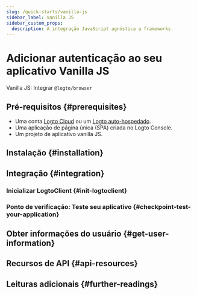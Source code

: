 ```yaml
---
slug: /quick-starts/vanilla-js
sidebar_label: Vanilla JS
sidebar_custom_props:
  description: A integração JavaScript agnóstica a frameworks.
---
```




# Adicionar autenticação ao seu aplicativo Vanilla JS

Vanilla JS: Integrar `@logto/browser`

<GuideTip />

## Pré-requisitos \{#prerequisites}

- Uma conta [Logto Cloud](https://cloud.logto.io) ou um [Logto auto-hospedado](/introduction/set-up-logto-oss).
- Uma aplicação de página única (SPA) criada no Logto Console.
- Um projeto de aplicativo vanilla JS.

## Instalação \{#installation}

<AddSdk />

## Integração \{#integration}

### Inicializar LogtoClient \{#init-logtoclient}

<InitClient />

<ImplementSignInAndSignOut />

### Ponto de verificação: Teste seu aplicativo \{#checkpoint-test-your-application}

<CheckIntegration />

## Obter informações do usuário \{#get-user-information}

<GetUserInformation />

## Recursos de API \{#api-resources}

<ApiResources />

## Leituras adicionais \{#further-readings}

<FurtherReadings />
